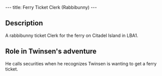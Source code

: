---
title: Ferry Ticket Clerk (Rabbibunny)
---

{{twinsunica import}}{{Infobox Character
 |image=Ticket_clerk_rabbibunny.JPG
 |race=Rabbibunny
 |gender=Male
 |size=average
 |age=Adult
 |magical=no
 |lba1=yes
 |lba2=
 |alignment=neutral
 |occupation=
 |requires=
 |amount=
 |fam1=
 |fam2=
 |planet=
 |island=
 |building=
}}

{{quote
 |quote="Sound the alarm! It's the escapee!"
 |character=Ferry Ticket Clerk (Rabbibunny)
}}

==Description==

A rabbibunny ticket Clerk for the ferry on Citadel Island in LBA1.

==Role in Twinsen's adventure==

He calls securities when he recognizes Twinsen is wanting to get a ferry ticket.

<!-- remove these category links when they're all automated by categorizers...
[[Category: Citadel Island inhabitants]] -->